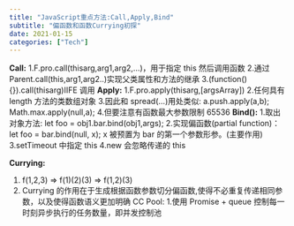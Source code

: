 ```yaml
---
title: "JavaScript重点方法:Call,Apply,Bind"
subtitle: "偏函数和函数Currying初探"
date: 2021-01-15
categories: ["Tech"]
---
```


**Call:**
1.F.pro.call(thisarg,arg1,arg2,…)，用于指定 this 然后调用函数 2.通过 Parent.call(this,arg1,arg2..)实现父类属性和方法的继承
3.(function(){}).call(thisarg)IIFE 调用
**Apply:**
1.F.pro.apply(thisarg,[argsArray]) 2.任何具有 length 方法的类数组对象 3.因此和 spread(…)用处类似: a.push.apply(a,b);
Math.max.apply(null,a); 4.但要注意有函数最大参数限制 65536
**Bind():** 1.取出对象方法: let foo = obj1.bar.bind(obj1,args); 2.实现偏函数(partial function)：let foo = bar.bind(null, x); x 被预置为 bar 的第一个参数形参。(主要作用)
3.setTimeout 中指定 this
4.new 会忽略传递的 this

**Currying:**

1. f(1,2,3) => f(1)(2)(3) => f(1,2)(3)
2. Currying 的作用在于生成根据函数参数切分偏函数,使得不必重复传递相同参数，以及使得函数语义更加明确
   CC Pool: 1.使用 Promise + queue 控制每一时刻异步执行的任务数量，即并发控制池
